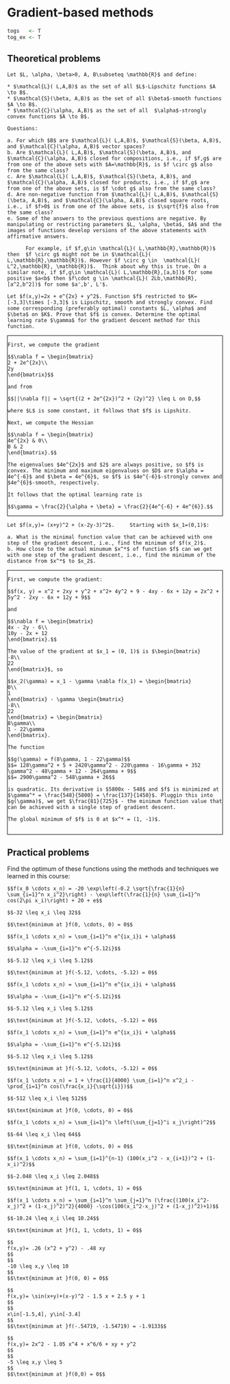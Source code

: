# Gradient-based methods {#gradient}

```{r, echo = FALSE}
togs   <- T
tog_ex <- T
```

<style>
.fold-btn { 
  float: right; 
  margin: 5px 5px 0 0;
}
.fold { 
  border: 1px solid black;
  min-height: 40px;
}
</style>

<script type="text/javascript">
$(document).ready(function() {
  $folds = $(".fold");
  $folds.wrapInner("<div class=\"fold-blck\">"); // wrap a div container around content
  $folds.prepend("<button class=\"fold-btn\">Unfold Solution</button>");  // add a button
  $(".fold-blck").toggle();  // fold all blocks
  $(".fold-btn").on("click", function() {  // add onClick event
    $(this).text($(this).text() === "Fold Solution" ? "Unfold Solution" : "Fold Solution");  // if the text equals "Fold", change it to "Unfold"or else to "Fold" 
    $(this).next(".fold-blck").toggle("linear");  // "swing" is the default easing function. This can be further customized in its speed or the overall animation itself.
  })
});
</script>


## Theoretical problems

```{exercise, name = "Classes of functions"}
Let $L, \alpha, \beta>0, A, B\subseteq \mathbb{R}$ and define:

* $\mathcal{L}( L,A,B)$ as the set of all $L$-Lipschitz functions $A \to B$.
* $\mathcal{S}(\beta, A,B)$ as the set of all $\beta$-smooth functions $A \to B$.
* $\mathcal{C}(\alpha, A,B)$ as the set of all  $\alpha$-strongly convex functions $A \to B$.

Questions:
  
a. For which $B$ are $\mathcal{L}( L,A,B)$, $\mathcal{S}(\beta, A,B)$, and $\mathcal{C}(\alpha, A,B)$ vector spaces?
b. Are $\mathcal{L}( L,A,B)$, $\mathcal{S}(\beta, A,B)$, and $\mathcal{C}(\alpha, A,B)$ closed for compositions, i.e., if $f,g$ are from one of the above sets with $A=\mathbb{R}$, is $f \circ g$ also from the same class? 
c. Are $\mathcal{L}( L,A,B)$, $\mathcal{S}(\beta, A,B)$, and $\mathcal{C}(\alpha, A,B)$ closed for products, i.e., if $f,g$ are from one of the above sets, is $f \cdot g$ also from the same class?
d. Are non-negative function from $\mathcal{L}( L,A,B)$, $\mathcal{S}(\beta, A,B)$, and $\mathcal{C}(\alpha, A,B)$ closed square roots, i.e., if $f>0$ is from one of the above sets, is $\sqrt{f}$ also from the same class?
e. Some of the answers to the previous questions are negative. By manipulating or restricting parameters $L, \alpha, \beta$, $A$ and the images of functions develop versions of the above statements with affirmative answers.

      For example, if $f,g\in \mathcal{L}( L,\mathbb{R},\mathbb{R})$ then  $f \circ g$ might not be in $\mathcal{L}( L,\mathbb{R},\mathbb{R})$. However $f \circ g \in  \mathcal{L}( L^2,\mathbb{R}, \mathbb{R})$.  Think about why this is true. On a similar note, if $f,g\in \mathcal{L}( L,\mathbb{R},[a,b])$ for some positive $a<b$ then $f\cdot g \in \mathcal{L}( 2Lb,\mathbb{R},[a^2,b^2])$ for some $a',b', L'$.
```



```{exercise, name = "Gradient descent"}
Let $f(x,y)=2x + e^{2x} + y^2$. Function $f$ restricted to $K=[-3,3]\times [-3,3]$ is Lipschitz, smooth and strongly convex. Find some corresponding (preferably optimal) constants $L, \alpha$ and $\beta$ on $K$. Prove that $f$ is convex. Determine the optimal learning rate $\gamma$ for the gradient descent method for this function.
```

<div class="fold">
```{solution, echo = tog_ex}
First, we compute the gradient

$$\nabla f = \begin{bmatrix}
2 + 2e^{2x}\\
2y
\end{bmatrix}$$
  
and from

$$||\nabla f|| = \sqrt{(2 + 2e^{2x})^2 + (2y)^2} \leq L on D,$$
  
where $L$ is some constant, it follows that $f$ is Lipshitz.

Next, we compute the Hessian

$$\nabla f = \begin{bmatrix}
4e^{2x} & 0\\
0 & 2
\end{bmatrix}.$$
  
The eigenvalues $4e^{2x}$ and $2$ are always positive, so $f$ is convex. The minimum and maximum eigenvalues on $D$ are $\alpha = 4e^{-6}$ and $\beta = 4e^{6}$, so $f$ is $4e^{-6}$-strongly convex and $4e^{6}$-smooth, respectively.

It follows that the optimal learning rate is

$$\gamma = \frac{2}{\alpha + \beta} = \frac{2}{4e^{-6} + 4e^{6}}.$$

```
</div>


```{exercise, name = "Gradient descent"}
Let $f(x,y)= (x+y)^2 + (x-2y-3)^2$. 	Starting with $x_1=(0,1)$:
  
a. What is the minimal function value that can be achieved with one step of the gradient descent, i.e., find the minimum of $f(x_2)$.
b. How close to the actual minumum $x^*$ of function $f$ can we get with one step of the gradient descent, i.e., find the minimum of the distance from $x^*$ to $x_2$.
```

<div class="fold">
```{solution, echo = tog_ex}
First, we compute the gradient:
  
$$f(x, y) = x^2 + 2xy + y^2 + x^2+ 4y^2 + 9 - 4xy - 6x + 12y = 2x^2 + 5y^2 - 2xy - 6x + 12y + 9$$
  
and 

$$\nabla f = \begin{bmatrix}
4x - 2y - 6\\
10y - 2x + 12
\end{bmatrix}.$$
  
The value of the gradient at $x_1 = (0, 1)$ is $\begin{bmatrix}
-8\\
22
\end{bmatrix}$, so

$$x_2(\gamma) = x_1 - \gamma \nabla f(x_1) = \begin{bmatrix}
0\\
1
\end{bmatrix} - \gamma \begin{bmatrix}
-8\\
22
\end{bmatrix} = \begin{bmatrix}
8\gamma\\
1 - 22\gamma
\end{bmatrix}.

The function

$$g(\gamma) = f(8\gamma, 1 - 22\gamma)$$
$$= 128\gamma^2 + 5 + 2420\gamma^2 - 220\gamma - 16\gamma + 352 \gamma^2 - 48\gamma + 12 - 264\gamma + 9$$
$$= 2900\gamma^2 - 548\gamma + 26$$
  
is quadratic. Its derivative is $5800x - 548$ and $f$ is minimized at $\gamma^* = \frac{548}{5800} = \frac{137}{1450}$. Pluggin this into $g(\gamma)$, we get $\frac{81}{725}$ - the minimum function value that can be achieved with a single step of gradient descent.

The global minimum of $f$ is 0 at $x^* = (1, -1)$. 


```
</div>

## Practical problems

Find the optimum of these functions using the methods and techniques we learned in this course:

```{exercise, name = "Minimization problem - the Ackley function"}
$$f(x_0 \cdots x_n) = -20 \exp\left(-0.2 \sqrt{\frac{1}{n} \sum_{i=1}^n x_i^2}\right) - \exp\left(\frac{1}{n} \sum_{i=1}^n cos(2\pi x_i)\right) + 20 + e$$ 

$$-32 \leq x_i \leq 32$$ 

$$\text{minimum at }f(0, \cdots, 0) = 0$$
```

```{exercise, name = "Minimization problem - an exponential function"}
$$f(x_1 \cdots x_n) = \sum_{i=1}^n e^{ix_i}i + \alpha$$ 

$$\alpha = -\sum_{i=1}^n e^{-5.12i}$$ 

$$-5.12 \leq x_i \leq 5.12$$ 

$$\text{minimum at }f(-5.12, \cdots, -5.12) = 0$$
```

```{exercise, name = "Minimization problem - an exponential function"}
$$f(x_1 \cdots x_n) = \sum_{i=1}^n e^{ix_i}i + \alpha$$ 

$$\alpha = -\sum_{i=1}^n e^{-5.12i}$$ 

$$-5.12 \leq x_i \leq 5.12$$ 

$$\text{minimum at }f(-5.12, \cdots, -5.12) = 0$$
```

```{exercise, name = "Minimization problem - an exponential function"}
$$f(x_1 \cdots x_n) = \sum_{i=1}^n e^{ix_i}i + \alpha$$ 

$$\alpha = -\sum_{i=1}^n e^{-5.12i}$$ 

$$-5.12 \leq x_i \leq 5.12$$ 

$$\text{minimum at }f(-5.12, \cdots, -5.12) = 0$$
```

```{exercise, name = "Minimization problem - the Griewank function"}
$$f(x_1 \cdots x_n) = 1 + \frac{1}{4000} \sum_{i=1}^n x^2_i - \prod_{i=1}^n cos(\frac{x_i}{\sqrt{i}})$$ 

$$-512 \leq x_i \leq 512$$ 

$$\text{minimum at }f(0, \cdots, 0) = 0$$
```

```{exercise, name = "Minimization problem - the Ridge function"}
$$f(x_1 \cdots x_n) = \sum_{i=1}^n \left(\sum_{j=1}^i x_j\right)^2$$ 

$$-64 \leq x_i \leq 64$$ 

$$\text{minimum at }f(0, \cdots, 0) = 0$$
```

```{exercise, name = "Minimization problem - the Rosenbrock function"}
$$f(x_1 \cdots x_n) = \sum_{i=1}^{n-1} (100(x_i^2 - x_{i+1})^2 + (1-x_i)^2)$$ 

$$-2.048 \leq x_i \leq 2.048$$ 

$$\text{minimum at }f(1, 1, \cdots, 1) = 0$$
```

```{exercise, name = "Minimization problem - the Whitley function"}
$$f(x_1 \cdots x_n) = \sum_{i=1}^n \sum_{j=1}^n (\frac{(100(x_i^2-x_j)^2 + (1-x_j)^2)^2}{4000} -\cos(100(x_i^2-x_j)^2 + (1-x_j)^2)+1)$$ 

$$-10.24 \leq x_i \leq 10.24$$ 

$$\text{minimum at }f(1, 1, \cdots, 1) = 0$$

```

```{exercise, name = "Minimization problem - the Matyas function"}
$$
f(x,y)= .26 (x^2 + y^2) - .48 xy
$$
$$
-10 \leq x,y \leq 10
$$
$$\text{minimum at }f(0, 0) = 0$$
```

```{exercise, name = "Minimization problem - the McCormick function"}
$$
f(x,y)= \sin(x+y)+(x-y)^2 - 1.5 x + 2.5 y + 1
$$
$$
x\in[-1.5,4], y\in[-3.4]
$$
$$\text{minimum at }f(-.54719, -1.54719) = -1.9133$$

```

```{exercise, name = "Minimization problem - the Three-Hump Camel function"}
$$
f(x,y)= 2x^2 - 1.05 x^4 + x^6/6 + xy + y^2
$$
$$
-5 \leq x,y \leq 5
$$
$$\text{minimum at }f(0,0) = 0$$
```
